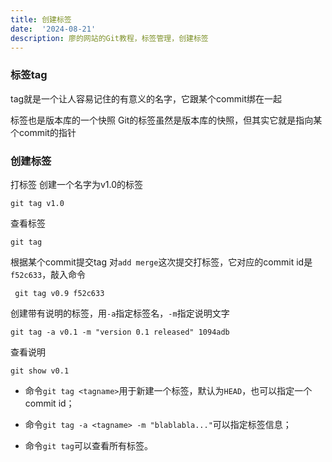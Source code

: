 ```yaml
---
title: 创建标签
date:  '2024-08-21'
description: 廖的网站的Git教程，标签管理，创建标签
---
```


### 标签tag
tag就是一个让人容易记住的有意义的名字，它跟某个commit绑在一起

标签也是版本库的一个快照
Git的标签虽然是版本库的快照，但其实它就是指向某个commit的指针

### 创建标签
打标签
创建一个名字为v1.0的标签
```
git tag v1.0
```

查看标签
```
git tag
```

根据某个commit提交tag
对`add merge`这次提交打标签，它对应的commit id是`f52c633`，敲入命令
```
 git tag v0.9 f52c633
```

创建带有说明的标签，用`-a`指定标签名，`-m`指定说明文字
```
git tag -a v0.1 -m "version 0.1 released" 1094adb
```

查看说明
```
git show v0.1
```

- 命令`git tag <tagname>`用于新建一个标签，默认为`HEAD`，也可以指定一个commit id；
    
- 命令`git tag -a <tagname> -m "blablabla..."`可以指定标签信息；
    
- 命令`git tag`可以查看所有标签。

